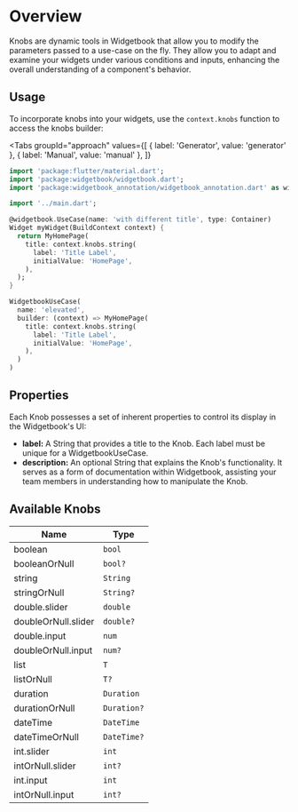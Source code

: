 # Overview

Knobs are dynamic tools in Widgetbook that allow you to modify the parameters passed to a
use-case on the fly. They allow you to adapt and examine your widgets under various
conditions and inputs, enhancing the overall understanding of a component's behavior.

## Usage

To incorporate knobs into your widgets, use the `context.knobs` function to access the
knobs builder:

<Tabs
  groupId="approach"
  values={[
    { label: 'Generator', value: 'generator' },
    { label: 'Manual', value: 'manual' },
  ]}
>
<TabItem value="generator">

```dart title="Example: Knobs with generator"
import 'package:flutter/material.dart';
import 'package:widgetbook/widgetbook.dart';
import 'package:widgetbook_annotation/widgetbook_annotation.dart' as widgetbook;

import '../main.dart';

@widgetbook.UseCase(name: 'with different title', type: Container)
Widget myWidget(BuildContext context) {
  return MyHomePage(
    title: context.knobs.string(
      label: 'Title Label',
      initialValue: 'HomePage',
    ),
  );
}

```

</TabItem>
<TabItem value="manual">

```dart title="Example: Knobs"
WidgetbookUseCase(
  name: 'elevated',
  builder: (context) => MyHomePage(
    title: context.knobs.string(
      label: 'Title Label',
      initialValue: 'HomePage',
    ),
  )
)
```

</TabItem>
</Tabs>

## Properties

Each Knob possesses a set of inherent properties to control its display in the
Widgetbook's UI:

- **label:** A String that provides a title to the Knob. Each label must be unique for a
  WidgetbookUseCase.
- **description:** An optional String that explains the Knob's functionality. It serves as
  a form of documentation within Widgetbook, assisting your team members in understanding
  how to manipulate the Knob.

## Available Knobs

| Name                | Type        |
| ------------------- | ----------- |
| boolean             | `bool`      |
| booleanOrNull       | `bool?`     |
| string              | `String`    |
| stringOrNull        | `String?`   |
| double.slider       | `double`    |
| doubleOrNull.slider | `double?`   |
| double.input        | `num`       |
| doubleOrNull.input  | `num?`      |
| list                | `T`         |
| listOrNull          | `T?`        |
| duration            | `Duration`  |
| durationOrNull      | `Duration?` |
| dateTime            | `DateTime`  |
| dateTimeOrNull      | `DateTime?` |
| int.slider          | `int`       |
| intOrNull.slider    | `int?`      |
| int.input           | `int`       |
| intOrNull.input     | `int?`      |
